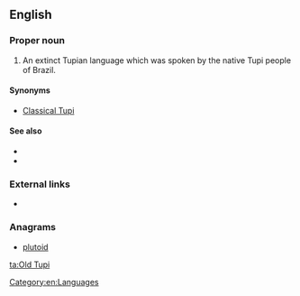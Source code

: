 ==English==

===Proper noun===
{{en-proper noun|head=[[old|Old]] [[Tupi]]}}

# An extinct Tupian language which was spoken by the native Tupi people of Brazil.

====Synonyms====
* [[Classical Tupi]]

====See also====
* {{langcat|tpw}}
* {{pedialite|Old Tupi language}}

===External links===
* {{ISO 639|3code=tpw}}

===Anagrams===
* [[plutoid#English|plutoid]]

[[Category:en:Languages]]

[[ta:Old Tupi]]